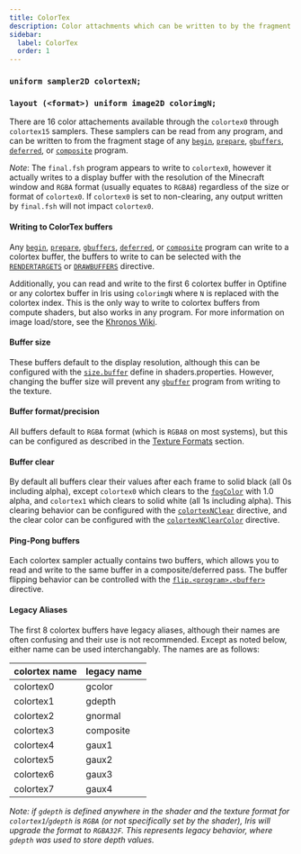 ```yaml
---
title: ColorTex
description: Color attachments which can be written to by the fragment stage of begin, prepare, gbuffers, deferred, and composite programs.
sidebar:
  label: ColorTex
  order: 1
---
```



### `uniform sampler2D colortexN;`
### `layout (<format>) uniform image2D colorimgN;`

There are 16 color attachements available through the `colortex0` through `colortex15` samplers. These samplers can be read from any program, and can be written to from the fragment stage of any [`begin`](/current/reference/programs/begin), [`prepare`](/current/reference/programs/prepare), [`gbuffers`](/current/reference/programs/gbuffers), [`deferred`](/current/reference/programs/deferred), or [`composite`](/current/reference/programs/composite) program. 

*Note*: The `final.fsh` program appears to write to `colortex0`, however it actually writes to a display buffer with the resolution of the Minecraft window and `RGBA` format (usually equates to `RGBA8`) regardless of the size or format of `colortex0`. If `colortex0` is set to non-clearing, any output written by `final.fsh` will not impact `colortex0`.

#### Writing to ColorTex buffers
Any [`begin`](/current/reference/programs/begin), [`prepare`](/current/reference/programs/prepare), [`gbuffers`](/current/reference/programs/gbuffers), [`deferred`](/current/reference/programs/deferred), or [`composite`](/current/reference/programs/composite) program can write to a colortex buffer, the buffers to write to can be selected with the [`RENDERTARGETS`](/current/reference/constants/rendertargets) or [`DRAWBUFFERS`](/current/reference/constants/drawbuffers) directive.

Additionally, you can read and write to the first 6 colortex buffer in Optifine or any colortex buffer in Iris using `colorimgN` where `N` is replaced with the colortex index. This is the only way to write to colortex buffers from compute shaders, but also works in any program. For more information on image load/store, see the [Khronos Wiki](https://www.khronos.org/opengl/wiki/Image_Load_Store).

#### Buffer size
These buffers default to the display resolution, although this can be configured with the [`size.buffer`](/current/reference/shadersproperties/rendering#sizebuffer) define in shaders.properties. However, changing the buffer size will prevent any [`gbuffer`](/current/reference/programs/gbuffers) program from writing to the texture.

#### Buffer format/precision
All buffers default to `RGBA` format (which is `RGBA8` on most systems), but this can be configured as described in the [Texture Formats](/current/reference/buffers/image_format) section.

#### Buffer clear
By default all buffers clear their values after each frame to solid black (all 0s including alpha), except `colortex0` which clears to the [`fogColor`](/current/reference/uniforms/rendering#fogcolor) with 1.0 alpha, and `colortex1` which clears to solid white (all 1s including alpha). This clearing behavior can be configured with the [`colortexNClear`](/current/reference/constants/buffer_clear) directive, and the clear color can be configured with the [`colortexNClearColor`](/current/reference/constants/buffer_clear_color) directive.

#### Ping-Pong buffers
Each colortex sampler actually contains two buffers, which allows you to read and write to the same buffer in a composite/deferred pass. The buffer flipping behavior can be controlled with the [`flip.<program>.<buffer>`](/current/reference/shadersproperties/rendering#flip) directive.

#### Legacy Aliases
The first 8 colortex buffers have legacy aliases, although their names are often confusing and their use is not recommended. Except as noted below, either name can be used interchangably. The names are as follows:

| colortex name | legacy name |
| ------------- | ----------- |
| colortex0     | gcolor      |
| colortex1     | gdepth      |
| colortex2     | gnormal     |
| colortex3     | composite   |
| colortex4     | gaux1       |
| colortex5     | gaux2       |
| colortex6     | gaux3       |
| colortex7     | gaux4       |

*Note: if `gdepth` is defined anywhere in the shader and the texture format for `colortex1`/`gdepth` is `RGBA` (or not specifically set by the shader), Iris will upgrade the format to `RGBA32F`. This represents legacy behavior, where `gdepth` was used to store depth values.*